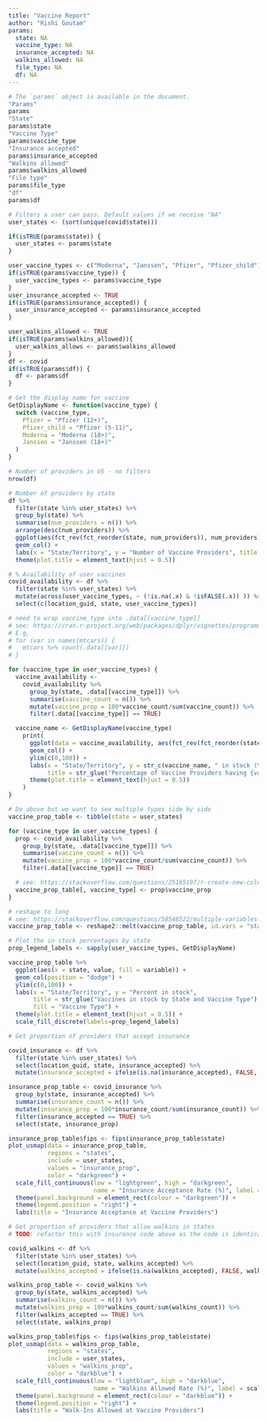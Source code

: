 ```yaml
---
title: "Vaccine Report"
author: "Rishi Goutam"
params:
  state: NA
  vaccine_type: NA
  insurance_accepted: NA
  walkins_allowed: NA
  file_type: NA
  df: NA
---
```


```r
# The `params` object is available in the document.
"Params"
params
"State"
params$state
"Vaccine Type"
params$vaccine_type
"Insurance accepted"
params$insurance_accepted
"Walkins allowed"
params$walkins_allowed
"File type"
params$file_type
"df"
params$df
```


```r
# Filters a user can pass. Default values if we receive "NA"
user_states <- (sort(unique(covid$state)))

if(isTRUE(params$state)) {
  user_states <- params$state
}
```


```r
user_vaccine_types <- c("Moderna", "Janssen", "Pfizer", "Pfizer_child")
if(isTRUE(params$vaccine_type)) {
  user_vaccine_types <- params$vaccine_type
}
user_insurance_accepted <- TRUE
if(isTRUE(params$insurance_accepted)) {
  user_insurance_accepted <- params$insurance_accepted
}

user_walkins_allowed <- TRUE
if(isTRUE(params$walkins_allowed)){
  user_walkins_allows <- params$walkins_allowed
}
df <- covid
if(isTRUE(params$df)) {
  df <- params$df
}

```

```r
# Get the display name for vaccine
GetDisplayName <- function(vaccine_type) {
  switch (vaccine_type,
    Pfizer = "Pfizer (12+)",
    Pfizer_child = "Pfizer (5-11)",
    Moderna = "Moderna (18+)",
    Janssen = "Janssen (18+)"
  )
}
```


```r
# Number of providers in US - no filters
nrow(df)

# Number of providers by state
df %>%
  filter(state %in% user_states) %>%
  group_by(state) %>%
  summarise(num_providers = n()) %>%
  arrange(desc(num_providers)) %>%
  ggplot(aes(fct_rev(fct_reorder(state, num_providers)), num_providers)) +
  geom_col() +
  labs(x = "State/Territory", y = "Number of Vaccine Providers", title = "Number of Vaccine Providers by State") +
  theme(plot.title = element_text(hjust = 0.5))
```


```r
# % Availability of user vaccines
covid_availability <- df %>%
  filter(state %in% user_states) %>%
  mutate(across(user_vaccine_types, ~ (!is.na(.x) & !isFALSE(.x)) )) %>%
  select(c(location_guid, state, user_vaccine_types))

# need to wrap vaccine_type into .data[[vaccine_type]]
# see: https://cran.r-project.org/web/packages/dplyr/vignettes/programming.html
# E.g,
# for (var in names(mtcars)) {
#   mtcars %>% count(.data[[var]])
# }

for (vaccine_type in user_vaccine_types) {
  vaccine_availability <-
    covid_availability %>%
      group_by(state, .data[[vaccine_type]]) %>%
      summarise(vaccine_count = n()) %>%
      mutate(vaccine_prop = 100*vaccine_count/sum(vaccine_count)) %>%
      filter(.data[[vaccine_type]] == TRUE)

  vaccine_name <- GetDisplayName(vaccine_type)
    print(
      ggplot(data = vaccine_availability, aes(fct_rev(fct_reorder(state, vaccine_prop)), vaccine_prop)) +
      geom_col() +
      ylim(c(0,100)) +
      labs(x = "State/Territory", y = str_c(vaccine_name, " in stock (%)"),
           title = str_glue("Percentage of Vaccine Providers having {vaccine_name} in stock by state")) +
      theme(plot.title = element_text(hjust = 0.5))
    )
}
```


```r
# Do above but we want to see multiple types side by side
vaccine_prop_table <- tibble(state = user_states)

for (vaccine_type in user_vaccine_types) {
  prop <- covid_availability %>%
    group_by(state, .data[[vaccine_type]]) %>%
    summarise(vaccine_count = n()) %>%
    mutate(vaccine_prop = 100*vaccine_count/sum(vaccine_count)) %>%
    filter(.data[[vaccine_type]] == TRUE)

  # see: https://stackoverflow.com/questions/25165197/r-create-new-column-with-name-coming-from-variable
  vaccine_prop_table[, vaccine_type] <- prop$vaccine_prop
}

# reshape to long
# see: https://stackoverflow.com/questions/58548522/multiple-variables-in-geom-bar-or-geom-col
vaccine_prop_table <- reshape2::melt(vaccine_prop_table, id.vars = "state")

# Plot the in stock percentages by state
prop_legend_labels <- sapply(user_vaccine_types, GetDisplayName)

vaccine_prop_table %>%
  ggplot(aes(x = state, value, fill = variable)) +
  geom_col(position = "dodge") +
  ylim(c(0,100)) +
  labs(x = "State/Territory", y = "Percent in stock",
       title = str_glue("Vaccines in stock by State and Vaccine Type"),
       fill = "Vaccine Type") +
  theme(plot.title = element_text(hjust = 0.5)) +
  scale_fill_discrete(labels=prop_legend_labels)
```


```r
# Get proportion of providers that accept insurance

covid_insurance <- df %>%
  filter(state %in% user_states) %>%
  select(location_guid, state, insurance_accepted) %>%
  mutate(insurance_accepted = ifelse(is.na(insurance_accepted), FALSE, insurance_accepted))

insurance_prop_table <- covid_insurance %>%
  group_by(state, insurance_accepted) %>%
  summarise(insurance_count = n()) %>%
  mutate(insurance_prop = 100*insurance_count/sum(insurance_count)) %>%
  filter(insurance_accepted == TRUE) %>%
  select(state, insurance_prop)

insurance_prop_table$fips <- fips(insurance_prop_table$state)
plot_usmap(data = insurance_prop_table,
           regions = "states",
           include = user_states,
           values = "insurance_prop",
           color = "darkgreen") +
  scale_fill_continuous(low = "lightgreen", high = "darkgreen",
                        name = "Insurance Acceptance Rate (%)", label = scales::comma) +
  theme(panel.background = element_rect(colour = "darkgreen")) +
  theme(legend.position = "right") +
  labs(title = "Insurance Acceptance at Vaccine Providers")
```


```r
# Get proportion of providers that allow walkins in states
# TODO: refactor this with insurance code above as the code is identical

covid_walkins <- df %>%
  filter(state %in% user_states) %>%
  select(location_guid, state, walkins_accepted) %>%
  mutate(walkins_accepted = ifelse(is.na(walkins_accepted), FALSE, walkins_accepted))

walkins_prop_table <- covid_walkins %>%
  group_by(state, walkins_accepted) %>%
  summarise(walkins_count = n()) %>%
  mutate(walkins_prop = 100*walkins_count/sum(walkins_count)) %>%
  filter(walkins_accepted == TRUE) %>%
  select(state, walkins_prop)

walkins_prop_table$fips <- fips(walkins_prop_table$state)
plot_usmap(data = walkins_prop_table,
           regions = "states",
           include = user_states,
           values = "walkins_prop",
           color = "darkblue") +
  scale_fill_continuous(low = "lightblue", high = "darkblue",
                        name = "Walkins Allowed Rate (%)", label = scales::comma) +
  theme(panel.background = element_rect(colour = "darkblue")) +
  theme(legend.position = "right") +
  labs(title = "Walk-Ins Allowed at Vaccine Providers")
```

